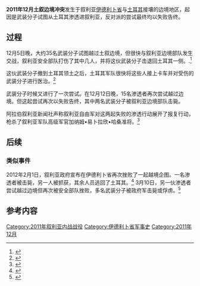 {{Orphan|time=2019-12-25T07:00:07+00:00}}
{{Infobox military conflict
|conflict= 2011年12月土叙边境冲突
|partof= [[第一次伊德利卜省冲突|第一次伊德利卜省冲突]]
|image=
|caption=
|date= 2011年12月
|place= [[叙利亚|叙利亚]]
|result= 叙利亚安全部队获胜，击退了所有渗透者
|combatant1= {{flagicon|Syria}} 叙利亚政府军
|combatant2= [[File:Syria-flag_1932-58_1961-63.svg|22px]] [[叙利亚自由军|叙利亚自由军]]

|strength1= 叙利亚边境安全部队
|strength2= 35人（第一次）<br/>15人（第二次）
|casualties1= 无
|casualties2= 3人被击毙，多人受伤，1人被俘
}}
'''2011年12月土叙边境冲突'''发生于叙利亚[[伊德利卜省|伊德利卜省]]与[[土耳其|土耳其]]接壤的边境地区，起因是武装分子试图从土耳其渗透进叙利亚，反对派的尝试最终均以失败告终。

==过程==

12月5日晚，大约35名武装分子试图越过土叙边境，但很快与叙利亚边境部队发生交战，叙利亚安全部队打伤了其中几人，并将这伙武装分子击退回土耳其一侧。.<ref>{{cite news
| url =http://www.bloomberg.com/news/2011-12-06/syria-repels-armed-group-seeking-entry-from-turkey-sana-reports.html
| title =Syria Repels Armed Group Seeking Entry From Turkey
| author =Emre Peker
| date =December 6, 2011
| work =Bloomberg
| publisher =
| accessdate =April 4, 2012
| archive-date =2012-05-07
| archive-url =https://web.archive.org/web/20120507061732/http://www.bloomberg.com/news/2011-12-06/syria-repels-armed-group-seeking-entry-from-turkey-sana-reports.html
| dead-url =no
}}</ref>

这伙武装分子撤到土耳其领土之后，土耳其军队很快将这些人接上卡车并对受伤的武装分子进行医治。<ref>{{cite web |last=Associated |first=The |url=http://www.haaretz.com/news/middle-east/syria-claims-to-repel-infiltration-attempt-by-terrorists-from-turkey-1.399923 |title=Syria claims to repel infiltration attempt by ‘terrorists’ from Turkey - Israel News | Haaretz Daily Newspaper |publisher=Haaretz.com |date=2011-12-06 |accessdate=2012-07-26 |archive-date=2012-01-21 |archive-url=https://web.archive.org/web/20120121053746/http://www.haaretz.com/news/middle-east/syria-claims-to-repel-infiltration-attempt-by-terrorists-from-turkey-1.399923 |dead-url=no }}</ref>

武装分子时候又进行了一次尝试。在12月12日晚，15名渗透者再次尝试越过边境。但这起尝试再次以失败告终，其中两名武装分子被叙利亚边境部队击毙。

阿拉伯叙利亚新闻社声称叙利亚自由军对这两起失败的渗透行动展开了报复行动，枪杀了叙利亚军队高级军官加纳姆•易卜拉欣•哈桑准将。<ref>{{cite web |url=http://www.ynetnews.com/articles/0,7340,L-4161192,00.html |title=Violence in Syrian border province leaves 28 dead |publisher=Ynetnews.com |date=1995-06-20 |accessdate=2012-07-31 |archive-date=2018-09-28 |archive-url=https://web.archive.org/web/20180928203226/https://www.ynetnews.com/articles/0,7340,L-4161192,00.html |dead-url=no }}</ref>

==后续==
===类似事件===

2012年2月1日，叙利亚政府宣布在伊德利卜省再次挫败了一起越境企图。一名渗透者被击毙，另一人被抓获，其余人员逃回了土耳其。<ref>{{cite web |author=Syrian Arab News Agency: SANA, Damascus Syria - syria news |url=http://sana.sy/eng/337/2012/02/01/397674.htm |title=Syrian Arab news agency - SANA - Syria : Syria news :: |publisher=Sana.sy |date=2012-02-01 |accessdate=2012-07-31 |deadurl=yes |archiveurl=https://web.archive.org/web/20120223230041/http://www.sana.sy/eng/337/2012/02/01/397674.htm |archivedate=2012-02-23 }}</ref> 3月10日，另一伙渗透者尝试越过边境但再次被安全部队挫败，多名武装分子被政府军击毙或俘虏。<ref>{{cite web |author=Syrian Arab News Agency: SANA, Damascus Syria - syria news |url=http://sana.sy/eng/337/2012/03/10/405252.htm |title=Syrian Arab news agency - SANA - Syria : Syria news :: |publisher=Sana.sy |date=2012-03-10 |accessdate=2012-07-31 |deadurl=yes |archiveurl=https://web.archive.org/web/20120312155803/http://www.sana.sy/eng/337/2012/03/10/405252.htm |archivedate=2012-03-12 }}</ref>

==参考内容==
{{Reflist|30em}}

[[Category:2011年叙利亚内战战役|Category:2011年叙利亚内战战役]]
[[Category:伊德利卜省军事史|Category:伊德利卜省军事史]]
[[Category:2011年12月|Category:2011年12月]]
